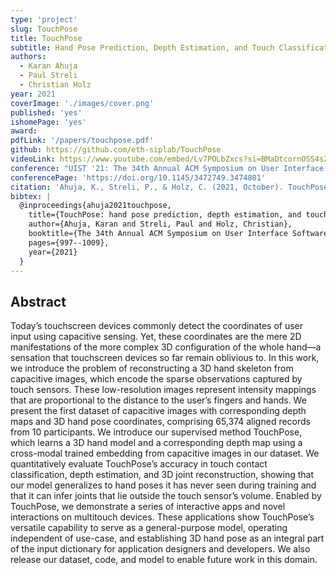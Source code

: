```yaml
---
type: 'project'
slug: TouchPose
title: TouchPose
subtitle: Hand Pose Prediction, Depth Estimation, and Touch Classification from Capacitive Images
authors:
  - Karan Ahuja
  - Paul Streli
  - Christian Holz
year: 2021
coverImage: './images/cover.png'
published: 'yes'
ishomePage: 'yes'
award:
pdfLink: '/papers/touchpose.pdf'
github: https://github.com/eth-siplab/TouchPose
videoLink: https://www.youtube.com/embed/Lv7POLbZxcs?si=BMaDtcornOSS4sZD
conference: "UIST '21: The 34th Annual ACM Symposium on User Interface Software and Technology"
conferencePage: 'https://doi.org/10.1145/3472749.3474801'
citation: 'Ahuja, K., Streli, P., & Holz, C. (2021, October). TouchPose: hand pose prediction, depth estimation, and touch classification from capacitive images. In The 34th Annual ACM Symposium on User Interface Software and Technology (pp. 997-1009).'
bibtex: |
  @inproceedings{ahuja2021touchpose,
    title={TouchPose: hand pose prediction, depth estimation, and touch classification from capacitive images},
    author={Ahuja, Karan and Streli, Paul and Holz, Christian},
    booktitle={The 34th Annual ACM Symposium on User Interface Software and Technology},
    pages={997--1009},
    year={2021}
  }
---
```


## Abstract

Today’s touchscreen devices commonly detect the coordinates of user input using capacitive sensing. Yet, these coordinates are the mere 2D manifestations of the more complex 3D configuration of the whole hand—a sensation that touchscreen devices so far remain oblivious to. In this work, we introduce the problem of reconstructing a 3D hand skeleton from capacitive images, which encode the sparse observations captured by touch sensors. These low-resolution images represent intensity mappings that are proportional to the distance to the user’s fingers and hands. We present the first dataset of capacitive images with corresponding depth maps and 3D hand pose coordinates, comprising 65,374 aligned records from 10 participants. We introduce our supervised method TouchPose, which learns a 3D hand model and a corresponding depth map using a cross-modal trained embedding from capacitive images in our dataset. We quantitatively evaluate TouchPose’s accuracy in touch contact classification, depth estimation, and 3D joint reconstruction, showing that our model generalizes to hand poses it has never seen during training and that it can infer joints that lie outside the touch sensor’s volume. Enabled by TouchPose, we demonstrate a series of interactive apps and novel interactions on multitouch devices. These applications show TouchPose’s versatile capability to serve as a general-purpose model, operating independent of use-case, and establishing 3D hand pose as an integral part of the input dictionary for application designers and developers. We also release our dataset, code, and model to enable future work in this domain.
